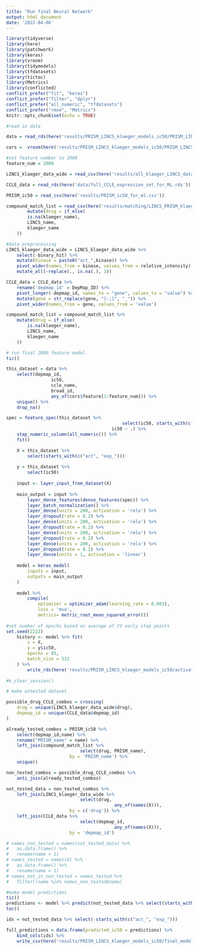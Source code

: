 ```yaml
---
title: "Run final Neural Network"
output: html_document
date: '2022-04-06'
---
```


```r
library(tidyverse)
library(here)
library(patchwork)
library(keras)
library(vroom)
library(tidymodels)
library(tfdatasets)
library(tictoc)
library(Metrics)
library(conflicted)
conflict_prefer("fit", "keras")
conflict_prefer("filter", "dplyr")
conflict_prefer("all_numeric", "tfdatasets")
conflict_prefer("rmse", "Metrics")
knitr::opts_chunk$set(echo = TRUE)
```

```r
#read in data

data = read_rds(here('results/PRISM_LINCS_klaeger_models_ic50/PRISM_LINCS_klaeger_data_for_ml_5000feat_ic50.rds.gz'))

cors =  vroom(here('results/PRISM_LINCS_klaeger_models_ic50/PRISM_LINCS_klaeger_data_feature_correlations_ic50.csv'))

#set feature number to 2000
feature_num = 2000

LINCS_klaeger_data_wide = read_csv(here('results/all_klaeger_LINCS_data_for_ml_long.csv'))

CCLE_data = read_rds(here('data/full_CCLE_expression_set_for_ML.rds'))

PRISM_ic50 = read_csv(here('results/PRISM_ic50_for_ml.csv'))

compound_match_list = read_csv(here('results/matching/LINCS_PRISM_klaeger_combined_drug_matches_final.csv')) %>% 
		mutate(drug = if_else(
		is.na(klaeger_name),
		LINCS_name, 
		klaeger_name
	)) 
```

```r
#data preprocessing
LINCS_klaeger_data_wide = LINCS_klaeger_data_wide %>% 
	select(-binary_hit) %>% 
	mutate(kinase = paste0("act_",kinase)) %>% 
	pivot_wider(names_from = kinase, values_from = relative_intensity) %>% 
	mutate_all(~replace(., is.na(.), 1))

CCLE_data = CCLE_data %>% 
	rename('depmap_id' = DepMap_ID) %>% 
	pivot_longer(-depmap_id, names_to = "gene", values_to = "value") %>% 
	mutate(gene = str_replace(gene, "[-;]", "_")) %>% 
	pivot_wider(names_from = gene, values_from = 'value')

compound_match_list = compound_match_list %>% 
	mutate(drug = if_else(
		is.na(klaeger_name),
		LINCS_name, 
		klaeger_name
	)) 
```


```r
# run final 2000 feature model 
tic()	

this_dataset = data %>% 
	select(depmap_id,
				 ic50,
				 ccle_name,
				 broad_id,
				 any_of(cors$feature[1:feature_num])) %>% 
	unique() %>% 
	drop_na()

spec = feature_spec(this_dataset %>% 
											select(ic50, starts_with(c("act", "exp_"))),
										ic50 ~ .) %>%
	step_numeric_column(all_numeric()) %>%
	fit()

	X = this_dataset %>% 
		select(starts_with(c("act", "exp_")))
	
	y = this_dataset %>% 
		select(ic50)
	
	input <- layer_input_from_dataset(X)
	
	main_output = input %>% 
		layer_dense_features(dense_features(spec)) %>%
		layer_batch_normalization() %>% 
		layer_dense(units = 200, activation = 'relu') %>% 
		layer_dropout(rate = 0.2) %>% 
		layer_dense(units = 200, activation = 'relu') %>% 
		layer_dropout(rate = 0.2) %>% 
		layer_dense(units = 200, activation = 'relu') %>% 
		layer_dropout(rate = 0.2) %>% 
		layer_dense(units = 200, activation = 'relu') %>% 
		layer_dropout(rate = 0.2) %>% 
		layer_dense(units = 1, activation = 'linear')
	
	model = keras_model(
		inputs = input,
		outputs = main_output
	)
	
	model %>% 
		compile(
			optimizer = optimizer_adam(learning_rate = 0.003),
			loss = 'mse',
			metrics= metric_root_mean_squared_error())
	
#set number of epochs based on average of CV early stop points
set.seed(2222)
	history <- model %>% fit(
		x = X,
		y = y$ic50,
		epochs = 85,
		batch_size = 512
	) %>% 
		write_rds(here('results/PRISM_LINCS_klaeger_models_ic50/activation_expression/regression/keras/final_keras_model.rds.gz'), compress = "gz")
	
#k_clear_session()
```

```r
# make untested dataset 

possible_drug_CCLE_combos = crossing(
	drug = unique(LINCS_klaeger_data_wide$drug),
	depmap_id = unique(CCLE_data$depmap_id)
) 

already_tested_combos = PRISM_ic50 %>%
	select(depmap_id,name) %>%
	rename("PRISM_name" = name) %>% 
	left_join(compound_match_list %>% 
							select(drug, PRISM_name), 
						by = 'PRISM_name') %>% 
	unique()

non_tested_combos = possible_drug_CCLE_combos %>%
	anti_join(already_tested_combos)

not_tested_data = non_tested_combos %>%
	left_join(LINCS_klaeger_data_wide %>% 
							select(drug,
										 any_of(names(X))),
						by = c('drug')) %>% 
	left_join(CCLE_data %>% 
							select(depmap_id,
										 any_of(names(X))),
						by = 'depmap_id')

# names_non_tested = names(not_tested_data) %>%
# 	as.data.frame() %>% 
# 	rename(name = 1)
# names_tested = names(X) %>%
# 	as.data.frame() %>% 
# 	rename(name = 1)
# names_not_in_non_tested = names_tested %>% 
# 	filter(!name %in% names_non_tested$name)
```

```r
#make model predictions
tic()
predictions <- model %>% predict(not_tested_data %>% select(starts_with(c("act_", "exp_"))))
toc()

ids = not_tested_data %>% select(-starts_with(c("act_", "exp_")))

full_predictions = data.frame(predicted_ic50 = predictions) %>% 
	bind_cols(ids) %>% 
	write_csv(here('results/PRISM_LINCS_klaeger_models_ic50/final_model_predictions.csv'))
```

